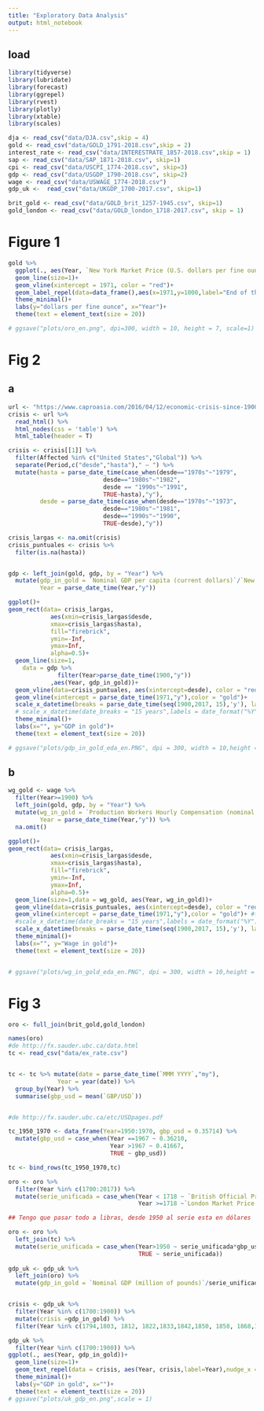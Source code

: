 ```yaml
---
title: "Exploratory Data Analysis"
output: html_notebook
---
```


## load

```r
library(tidyverse)
library(lubridate)
library(forecast)
library(ggrepel)
library(rvest)
library(plotly)
library(xtable)
library(scales) 

```


```r
dja <- read_csv("data/DJA.csv",skip = 4)
gold <- read_csv("data/GOLD_1791-2018.csv",skip = 2)
interest_rate <- read_csv("data/INTERESTRATE_1857-2018.csv",skip = 1)
sap <- read_csv("data/SAP_1871-2018.csv", skip=1)
cpi <- read_csv("data/USCPI_1774-2018.csv", skip=3)
gdp <- read_csv("data/USGDP_1790-2018.csv", skip=2)
wage <- read_csv("data/USWAGE_1774-2018.csv")
gdp_uk <-  read_csv("data/UKGDP_1700-2017.csv", skip=1)

brit_gold <- read_csv("data/GOLD_brit_1257-1945.csv", skip=1)
gold_london <- read_csv("data/GOLD_london_1718-2017.csv", skip = 1)
```

# Figure 1


```r
gold %>% 
  ggplot(., aes(Year, `New York Market Price (U.S. dollars per fine ounce)`))+
  geom_line(size=1)+
  geom_vline(xintercept = 1971, color = "red")+
  geom_label_repel(data=data_frame(),aes(x=1971,y=1000,label="End of the gold standard"),nudge_x = -5,force=10,size=7)+
  theme_minimal()+
  labs(y="dollars per fine ounce", x="Year")+
  theme(text = element_text(size = 20))

# ggsave("plots/oro_en.png", dpi=300, width = 10, height = 7, scale=1)

```

# Fig 2

## a

```r

url <- "https://www.caproasia.com/2016/04/12/economic-crisis-since-1900-2015/"
crisis <- url %>%
  read_html() %>% 
  html_nodes(css = 'table') %>% 
  html_table(header = T)

crisis <- crisis[[1]] %>% 
  filter(Affected %in% c("United States","Global")) %>% 
  separate(Period,c("desde","hasta")," – ") %>% 
  mutate(hasta = parse_date_time(case_when(desde=="1970s"~"1979",
                           desde=="1980s"~"1982",
                           desde == "1990s"~"1991",
                           TRUE~hasta),"y"),
         desde = parse_date_time(case_when(desde=="1970s"~"1973",
                           desde=="1980s"~"1981",
                           desde=="1990s"~"1990",
                           TRUE~desde),"y"))

crisis_largas <- na.omit(crisis)
crisis_puntuales <- crisis %>% 
  filter(is.na(hasta))


gdp <- left_join(gold, gdp, by = "Year") %>% 
  mutate(gdp_in_gold = `Nominal GDP per capita (current dollars)`/`New York Market Price (U.S. dollars per fine ounce)`,
         Year = parse_date_time(Year,"y")) 

ggplot()+
geom_rect(data= crisis_largas, 
            aes(xmin=crisis_largas$desde,
            xmax=crisis_largas$hasta),
            fill="firebrick", 
            ymin=-Inf,
            ymax=Inf,
            alpha=0.5)+
  geom_line(size=1,
    data = gdp %>% 
              filter(Year>parse_date_time(1900,"y"))
            ,aes(Year, gdp_in_gold))+
  geom_vline(data=crisis_puntuales, aes(xintercept=desde), color = "red", linetype="dashed")+
  geom_vline(xintercept = parse_date_time(1971,"y"),color = "gold")+ 
  scale_x_datetime(breaks = parse_date_time(seq(1900,2017, 15),'y'), labels = date_format("%Y"))+
  # scale_x_datetime(date_breaks = "15 years",labels = date_format("%Y") )+  
  theme_minimal()+
  labs(x="", y="GDP in gold")+
  theme(text = element_text(size = 20))

# ggsave("plots/gdp_in_gold_eda_en.PNG", dpi = 300, width = 10,height = 6)
```

## b


```r
wg_gold <- wage %>% 
  filter(Year>=1900) %>% 
  left_join(gold, gdp, by = "Year") %>% 
  mutate(wg_in_gold = `Production Workers Hourly Compensation (nominal dollars)`/`New York Market Price (U.S. dollars per fine ounce)`,
         Year = parse_date_time(Year,"y")) %>% 
  na.omit()  

ggplot()+
geom_rect(data= crisis_largas, 
            aes(xmin=crisis_largas$desde,
            xmax=crisis_largas$hasta),
            fill="firebrick", 
            ymin=-Inf,
            ymax=Inf,
            alpha=0.5)+
  geom_line(size=1,data = wg_gold, aes(Year, wg_in_gold))+
  geom_vline(data=crisis_puntuales, aes(xintercept=desde), color = "red", linetype="dashed")+
  geom_vline(xintercept = parse_date_time(1971,"y"),color = "gold")+ #fin del patron oro
  #scale_x_datetime(date_breaks = "15 years",labels = date_format("%Y") )+
  scale_x_datetime(breaks = parse_date_time(seq(1900,2017, 15),'y'), labels = date_format("%Y"))+
  theme_minimal()+  
  labs(x="", y="Wage in gold")+
  theme(text = element_text(size = 20))


# ggsave("plots/wg_in_gold_eda_en.PNG", dpi = 300, width = 10,height = 6)

```



# Fig 3


```r
oro <- full_join(brit_gold,gold_london)

names(oro)
#de http://fx.sauder.ubc.ca/data.html
tc <- read_csv("data/ex_rate.csv")


tc <- tc %>% mutate(date = parse_date_time(`MMM YYYY`,"my"),
              Year = year(date)) %>% 
  group_by(Year) %>% 
  summarise(gbp_usd = mean(`GBP/USD`))


#de http://fx.sauder.ubc.ca/etc/USDpages.pdf

tc_1950_1970 <- data_frame(Year=1950:1970, gbp_usd = 0.35714) %>% 
  mutate(gbp_usd = case_when(Year ==1967 ~ 0.36210,
                             Year >1967 ~ 0.41667,
                             TRUE ~ gbp_usd))

tc <- bind_rows(tc_1950_1970,tc)

oro <- oro %>% 
  filter(Year %in% c(1700:2017)) %>% 
  mutate(serie_unificada = case_when(Year < 1718 ~ `British Official Price (British pounds per fine ounce end of year)`,
                                     Year >=1718 ~`London Market Price (British &pound; [1718-1949] or U.S. $ [1950-2011] per fine ounce)`))

## Tengo que pasar todo a libras, desde 1950 al serie esta en dólares

oro <- oro %>% 
  left_join(tc) %>% 
  mutate(serie_unificada = case_when(Year>1950 ~ serie_unificada*gbp_usd,
                                     TRUE ~ serie_unificada))
  
gdp_uk <- gdp_uk %>% 
  left_join(oro) %>% 
  mutate(gdp_in_gold = `Nominal GDP (million of pounds)`/serie_unificada)


crisis <- gdp_uk %>% 
  filter(Year %in% c(1700:1900)) %>% 
  mutate(crisis =gdp_in_gold) %>% 
  filter(Year %in% c(1794,1803, 1812, 1822,1833,1842,1850, 1858, 1868,1879, 1885, 1893))

gdp_uk %>% 
  filter(Year %in% c(1700:1900)) %>% 
ggplot(., aes(Year, gdp_in_gold))+
  geom_line(size=1)+
  geom_text_repel(data = crisis, aes(Year, crisis,label=Year),nudge_x = 5, nudge_y = -20,force=12,size=4)+
  theme_minimal()+
  labs(y="GDP in gold", x="")+
  theme(text = element_text(size = 20))
# ggsave("plots/uk_gdp_en.png",scale = 1)

```






